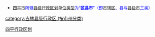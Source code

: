 {{Catnav|頁面分類|...|中国各省行政区划|吉林行政区划|吉林市州|吉林地级市|四平|四平行政区划}}
{{Catnav|頁面分類|...|中国各省行政区划|吉林行政区划|吉林县级行政区|吉林县级行政区 (按市州分类)}}
{{catmore|四平市|吉林省四平市}}

* <font size="2" color="#0000FF">[[四平市|四平市]]所辖[[县级行政区|县级行政区划单位类型]]为“'''区县市'''”（即[[市辖区|市辖区]]、县与[[县级市|县级市]]三类）</font>

[[Category:四平行政区划|]]
[[category:吉林县级行政区_(按市州分类)|category:吉林县级行政区 (按市州分类)]]